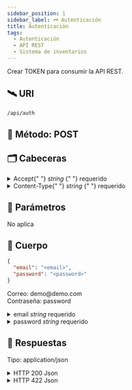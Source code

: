 ```yaml
---
sidebar_position: 1
sidebar_label: 🗝 Autenticación
title: Autenticación
tags:
  - Autenticación
  - API REST
  - Sistema de inventarios
---
```



Crear <SpanGreen>TOKEN</SpanGreen> para consumir la <SpanGreen>API REST</SpanGreen>.

## 🛰 URI

```bash
/api/auth
```

## 🚦 Método: <SpanGreen>POST</SpanGreen>

## 🗂 Cabeceras

<details>
  <summary>
    Accept{" "}
    <SpanYellow>
      <em>string</em>
    </SpanYellow>{" "}
    <SpanRed>requerido</SpanRed>
  </summary>
  Estamos usando json: <SpanGreen>application/json</SpanGreen>
</details>

<details>
  <summary>
    Content-Type{" "}
    <SpanYellow>
      <em>string</em>
    </SpanYellow>{" "}
    <SpanRed>requerido</SpanRed>
  </summary>
  Estamos usando json: <SpanGreen>application/json</SpanGreen>
</details>

## 📌 Parámetros

<SpanRed>No aplica</SpanRed>

## 🛫 Cuerpo

```json {2-3} title="POST http://<SERVER>:<PORT>/api/auth"
{
  "email": "<email>",
  "password": "<password>"
}
```

<Admonition type="info" icon="🚀" title="Credenciales de acceso">
  <p>
    <SpanGreen>Correo:</SpanGreen> demo@demo.com <br />
    <SpanGreen>Contraseña:</SpanGreen> password
  </p>
</Admonition>

<details>
  <summary>email <SpanYellow><em>string</em></SpanYellow> <SpanRed>requerido</SpanRed></summary>
  Correo electrónico.

<Ul>
  <li>✅ Máximo: 255 caracteres.</li>
</Ul>

</details>

<details>
  <summary>
    password <SpanYellow><em>string</em></SpanYellow> <SpanRed>requerido</SpanRed>
  </summary>

Contraseña de acceso

<Ul>
  <li>✅ Máximo: 8 caracteres.</li>
  <li>✅ Máximo: 120 caracteres.</li>
</Ul>

</details>

## 📨 Respuestas

Tipo: <SpanGreen>application/json</SpanGreen>

<details>
  <summary>
    <SpanGreen>HTTP 200 Json</SpanGreen>
  </summary>

Token Creado correctamente.

```json title="200 HTTP/1.1"
{
  "code": 200,
  "data": {
    "token": "eyJhbGciOiJIUzI1NiIsInR5cCI6IkpXvCJ9.eyJpZCI6MSwiaWF0IjoxNjgyNjA5MjU3LCJleHAiOjE2ODM5MDg4NTd9.iDjVaBqMsOFlV6tLLnWQG2jEfGSY9ks9rwAk12YcCZ0",
    "type": "Bearer token"
  }
}
```

</details>

<details>
  <summary>
    <SpanRed>HTTP 422 Json</SpanRed>
  </summary>

Error de validación de datos

```js title="422 HTTP/1.1"
{
  "code": 422,
  "data": {
    ...errors
  }
}
```

</details>
